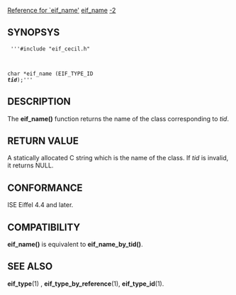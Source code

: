 [[Property:title|Reference for `eif_name']]
[[Property:link_title|eif_name]]
[[Property:weight|-2]]
==SYNOPSYS==
<code>
'''#include "eif_cecil.h"

char *eif_name (EIF_TYPE_ID '''''tid''''');'''</code>

==DESCRIPTION==
The '''eif_name()''' function returns the name of the class corresponding to ''tid''. 
==RETURN VALUE==
A statically allocated C string which is the name of the class. If ''tid'' is invalid, it returns NULL. 
==CONFORMANCE==
ISE Eiffel 4.4 and later. 
==COMPATIBILITY==
'''eif_name()''' is equivalent to '''eif_name_by_tid()'''. 
==SEE ALSO==
'''eif_type'''(1) , '''eif_type_by_reference'''(1), '''eif_type_id'''(1). 



